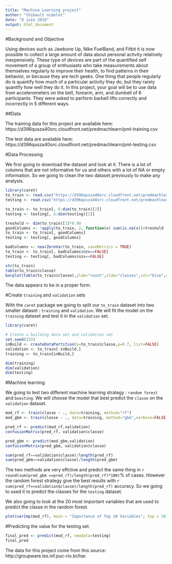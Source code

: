 ---
title: "Machine Learning project"
author: "thibault nidelet"
date: "8 juin 2016"
output: html_document
---



#Background and Objective

Using devices such as Jawbone Up, Nike FuelBand, and Fitbit it is now possible to collect a large amount of data about personal activity relatively inexpensively. These type of devices are part of the quantified self movement of a group of enthusiasts who take measurements about themselves regularly to improve their health, to find patterns in their behavior, or because they are tech geeks. One thing that people regularly do is quantify how much of a particular activity they do, but they rarely quantify how well they do it. In this project, your goal will be to use data from accelerometers on the belt, forearm, arm, and dumbell of 6 participants. They were asked to perform barbell lifts correctly and incorrectly in 5 different ways.

##Data

The training data for this project are available here: https://d396qusza40orc.cloudfront.net/predmachlearn/pml-training.csv

The test data are available here: https://d396qusza40orc.cloudfront.net/predmachlearn/pml-testing.csv

#Data Processing

We first going to download the dataset and look at it. There is a lot of columns that are not informative for us and others with a lot of NA or empty information. So we going to clean the two dataset previously to make any analysis.

```{r, warning=FALSE, message = FALSE}
library(caret)
to_train <- read.csv("https://d396qusza40orc.cloudfront.net/predmachlearn/pml-training.csv",header=T,sep=",")
testing <- read.csv("https://d396qusza40orc.cloudfront.net/predmachlearn/pml-testing.csv",header=T,sep=",")

to_train <- to_train[, 6:dim(to_train)[2]]
testing <- testing[, 6:dim(testing)[2]]

treshold <- dim(to_train)[1]*0.90 
goodColumns <- !apply(to_train, 2, function(x) sum(is.na(x))>treshold | sum(x=="")>treshold)
to_train <- to_train[, goodColumns]
testing <- testing[, goodColumns]

badColumns <- nearZeroVar(to_train, saveMetrics = TRUE)
to_train <- to_train[, badColumns$nzv==FALSE]
testing <- testing[, badColumns$nzv==FALSE]

str(to_train)
table(to_train$classe)
barplot(table(to_train$classe),ylab="count",xlab="classes",col="blue",main="count by classes")
```

The data appears to be in a proper form.   

#Create `training` and `validation` sets

With the `caret` package we going to split our `to_train` dataset into two smaller dataset : `training` and `validation`. We will fit the model on the `training` dataset and test it in the `validation` set.   


```{r, warning=FALSE, message = FALSE}
library(caret)

# Create a building data set and validation set
set.seed(333)
inBuild <- createDataPartition(y=to_train$classe,p=0.7, list=FALSE)
validation <- to_train[-inBuild,]
training <- to_train[inBuild,]

dim(training)
dim(validation)
dim(testing)
```

#Machine learning

We going to test two different machine learning strategy : `random forest` and `boosting`. We will choose the model that best predict the `classe` on the `validation` dataset.


```{r, warning=FALSE, message = FALSE}
mod_rf <- train(classe ~ ., data=training, method="rf")
mod_gbm <- train(classe ~ ., data=training, method="gbm",verbose=FALSE)

pred_rf <- predict(mod_rf,validation)
confusionMatrix(pred_rf, validation$classe)

pred_gbm <- predict(mod_gbm,validation)
confusionMatrix(pred_gbm, validation$classe)

sum(pred_rf==validation$classe)/length(pred_rf)
sum(pred_gbm==validation$classe)/length(pred_gbm)
```

The two methods are very effctive and predict the same thing in `r round(sum(pred_gbm ==pred_rf)/length(pred_rf)*100)`% of cases. However the random forest strategy give the best results with `r sum(pred_rf==validation$classe)/length(pred_rf)` accuracy. So we going to used it to predict the classes for the `testing` dataset.  

We also going to look at the 20 most important variables that are used to predict the classe in the random forest. 

```{r, warning=FALSE, message = FALSE}
plot(varImp(mod_rf), main = "Importance of Top 20 Variables", top = 20)
```


#Predicting the value for the testing set. 

```{r, warning=FALSE, message = FALSE}
final_pred <- predict(mod_rf, newdata=testing)
final_pred
```


The data for this project come from this source: http://groupware.les.inf.puc-rio.br/har. 